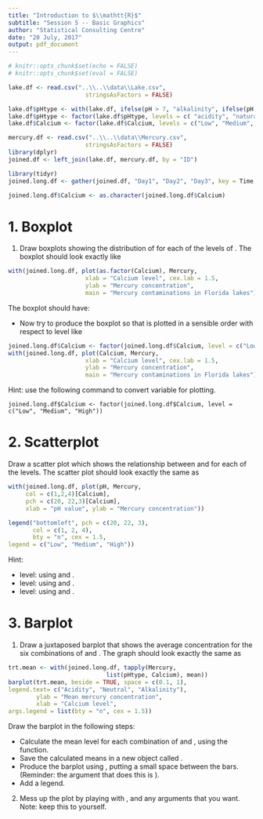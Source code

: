 ```yaml
---
title: "Introduction to $\\mathtt{R}$"
subtitle: "Session 5 -- Basic Graphics"
author: "Statistical Consulting Centre"
date: "20 July, 2017"
output: pdf_document
---
```


```r
# knitr::opts_chunk$set(echo = FALSE)
# knitr::opts_chunk$set(eval = FALSE)

lake.df <- read.csv("..\\..\\data\\Lake.csv", 
                      stringsAsFactors = FALSE)

lake.df$pHtype <- with(lake.df, ifelse(pH > 7, "alkalinity", ifelse(pH < 7, "acidity", "natural")))
lake.df$pHtype <- factor(lake.df$pHtype, levels = c( "acidity", "natural", "alkalinity"))
lake.df$Calcium <- factor(lake.df$Calcium, levels = c("Low", "Medium", "High"))

mercury.df <- read.csv("..\\..\\data\\Mercury.csv", 
                      stringsAsFactors = FALSE)
library(dplyr)
joined.df <- left_join(lake.df, mercury.df, by = "ID")

library(tidyr)
joined.long.df <- gather(joined.df, "Day1", "Day2", "Day3", key = Time, value= Mercury)

joined.long.df$Calcium <- as.character(joined.long.df$Calcium)
```


# 1. Boxplot

1. Draw boxplots showing the distribution of \texttt{Mercury} for each of the levels of \texttt{Calcium}. The boxplot should look exactly like 

```r
with(joined.long.df, plot(as.factor(Calcium), Mercury,
                      xlab = "Calcium level", cex.lab = 1.5,
                      ylab = "Mercury concentration",
                      main = "Mercury contaminations in Florida lakes"))

```

The boxplot should have:
\begin{itemize}
  \item labels on the x-axis,
  \item an informative label on the y-axis (not \texttt{Mercury}),
  \item a title, and
  \item labels that are large enough to read without squinting.
\end{itemize}

- Now try to produce the boxplot so that \texttt{Calcium} is plotted in a sensible order with respect to \texttt{Calcium} level like
```r
joined.long.df$Calcium <- factor(joined.long.df$Calcium, level = c("Low", "Medium", "High"))
with(joined.long.df, plot(Calcium, Mercury,
                      xlab = "Calcium level", cex.lab = 1.5,
                      ylab = "Mercury concentration",
                      main = "Mercury contaminations in Florida lakes"))
```

Hint: use the following command to convert \texttt{Calcium} variable for plotting.

```
joined.long.df$Calcium <- factor(joined.long.df$Calcium, level = c("Low", "Medium", "High"))
```


# 2. Scatterplot
Draw a scatter plot which shows the relationship between \texttt{pH} and \texttt{Mercury} for each of the \texttt{Calcium} levels. The scatter plot should look exactly the same as 

```r
with(joined.long.df, plot(pH, Mercury, 
     col = c(1,2,4)[Calcium], 
     pch = c(20, 22,3)[Calcium], 
     xlab = "pH value", ylab = "Mercury concentration"))

legend("bottomleft", pch = c(20, 22, 3), 
       col = c(1, 2, 4),
       bty = "n", cex = 1.5,
legend = c("Low", "Medium", "High"))
```

Hint: 

- \texttt{Low} \texttt{Calcium} level: using \texttt{pch = 20} and \texttt{col = 1}.
- \texttt{Medium} \texttt{Calcium} level: using \texttt{pch = 22} and \texttt{col = 2}.
- \texttt{High} \texttt{Calcium} level: using \texttt{pch = 3} and \texttt{col = 4}.


# 3. Barplot

1. Draw a juxtaposed barplot that shows the average \texttt{Mercury} concentration for the six combinations of \texttt{Calcium} and \texttt{pHtype}. The graph should look exactly the same as

```r
trt.mean <- with(joined.long.df, tapply(Mercury,
                            list(pHtype, Calcium), mean))
barplot(trt.mean, beside = TRUE, space = c(0.1, 1),
legend.text= c("Acidity", "Neutral", "Alkalinity"),
        ylab = "Mean mercury concentration", 
        xlab = "Calcium level",
args.legend = list(bty = "n", cex = 1.5))
```

Draw the barplot in the following steps:

- Calculate the mean \texttt{mercury} level for each combination of \texttt{pHtype} and \texttt{plot.cal}, using the \texttt{tapply()} function.
- Save the calculated means in a new object called \texttt{trt.mean}.
- Produce the barplot using \texttt{beside = TRUE}, putting a  small space  between the bars. (Reminder: the argument that does this is \texttt{space}).
- Add a legend.

2. Mess up the plot by playing with \texttt{horiz}, \texttt{angle}  \texttt{density} and any arguments that you want. Note: keep this to yourself.



